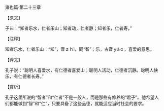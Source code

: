

雍也篇·第二十三章

【原文】

子曰：“知者乐水，仁者乐山；知者动，仁者静；知者乐，仁者寿。”

【注释】

知者乐水，仁者乐山：“知”，音ｚｈì，同“智”；乐，古音ｙàｏ，喜爱的意思。

【译文】

孔子说：“聪明人喜爱水，有仁德者喜爱山；聪明人活动，仁德者沉静。聪明人快乐，有仁德者长寿。”

【赏析】

孔子这里所说的“智者”和“仁者”不是一般人，而是那些有修养的“君子”。他希望人们都能做到“智”和“仁”，只要具备了这些品德，就能适应当时社会的要求。

